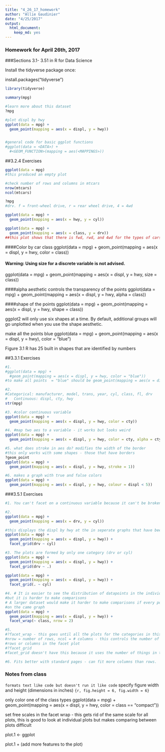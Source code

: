 ```yaml
---
title: "4_26_17_homework"
author: "Allie Gaudinier"
date: "4/25/2017"
output: 
  html_document: 
    keep_md: yes
---
```

### Homework for April 26th, 2017
###Sections 3.1- 3.51 in R for Data Science

Install the tidyverse package once:

install.packages("tidyverse")

```r
library(tidyverse)

summary(mpg)

#learn more about this dataset
?mpg

#plot displ by hwy
ggplot(data = mpg) +
  geom_point(mapping = aes(x = displ, y = hwy))


#general code for basic ggplot functions
#ggplot(data = <DATA>) + 
  #<GEOM_FUNCTION>(mapping = aes(<MAPPINGS>))
```

##3.2.4 Exercises
```r
ggplot(data = mpg)
#this produced an empty plot

#check number of rows and columns in mtcars
nrow(mtcars)
ncol(mtcars)

?mpg
#drv. f = front-wheel drive, r = rear wheel drive, 4 = 4wd

ggplot(data = mpg) +
  geom_point(mapping = aes(x = hwy, y = cyl))

ggplot(data = mpg) +
  geom_point(mapping = aes(x = class, y = drv))
##this plot shows that there is fwd, rwd, and 4wd for the types of cars
```

####Color by car class
ggplot(data = mpg) + 
  geom_point(mapping = aes(x = displ, y = hwy, color = class))

#### Warning: Using size for a discrete variable is not advised.
ggplot(data = mpg) + 
  geom_point(mapping = aes(x = displ, y = hwy, size = class))

####alpha aesthetic controls the transparency of the points
ggplot(data = mpg) + 
  geom_point(mapping = aes(x = displ, y = hwy, alpha = class))

####shape of the points
ggplot(data = mpg) + 
  geom_point(mapping = aes(x = displ, y = hwy, shape = class))

ggplot2 will only use six shapes at a time. By default, additional groups will go unplotted when you use the shape aesthetic.

make all the points blue
ggplot(data = mpg) + 
  geom_point(mapping = aes(x = displ, y = hwy), color = "blue")

Figure 3.1 R has 25 built in shapes that are identified by numbers

##3.3.1 Exercises

```r
#1. 
#ggplot(data = mpg) + 
  #geom_point(mapping = aes(x = displ, y = hwy, color = "blue"))
#to make all points  = "blue" should be geom_point(mapping = aes(x = displ, y = hwy), color = "blue")

#2.
#Categorical: manufacturer, model, trans, year, cyl, class, fl, drv
#   Continuous: displ, cty, hwy
str(mpg)

#3. #color continuous variable
ggplot(data = mpg) + 
  geom_point(mapping = aes(x = displ, y = hwy, color = cty))

#4. #map two aes to a variable - it works but looks weird
ggplot(data = mpg) + 
  geom_point(mapping = aes(x = displ, y = hwy, color = cty, alpha = cty))

#5. what does stroke in aes do? modifies the width of the border
#this only works with some shapes - those that have borders
?geom_point
ggplot(data = mpg) + 
  geom_point(mapping = aes(x = displ, y = hwy, stroke = 1))

#6. makes a graph with true and false colors 
ggplot(data = mpg) + 
  geom_point(mapping = aes(x = displ, y = hwy, colour = displ < 5))
```

###3.5.1 Exercises

```r
#1. You can't facet on a continuous variable because it can't be broken into categories or segments

#2. 
ggplot(data = mpg) + 
  geom_point(mapping = aes(x = drv, y = cyl))

#this displays the displ by hwy at the in seperate graphs that have been designated by the drv ~ cyl formula
ggplot(data = mpg) + 
  geom_point(mapping = aes(x = displ, y = hwy)) + 
  facet_grid(drv ~ cyl)

#3. The plots are formed by only one category (drv or cyl)
ggplot(data = mpg) + 
  geom_point(mapping = aes(x = displ, y = hwy)) +
  facet_grid(drv ~ .)

ggplot(data = mpg) + 
  geom_point(mapping = aes(x = displ, y = hwy)) +
  facet_grid(. ~ cyl)

#4. # It is easier to see the distribution of datapoints in the individual plots, 
#but it is harder to make comparisons
# A larger dataset would make it harder to make comparisons if every point is plotted
#on the came graph
ggplot(data = mpg) + 
  geom_point(mapping = aes(x = displ, y = hwy)) + 
  facet_wrap(~ class, nrow = 2)

#5.
#?facet_wrap - this goes until all the plots for the categories in this facet are plotted
#nrow = number of rows, ncol = # columns - this controls the number of 
#rows or columns in the facet plot
#?facet_grid
#facet_grid doesn't have this because it uses the number of things in the category you are telling it to facet by. 

#6. Fits better with standard pages - can fit more columns than rows.
```

### Notes from class
`formats text like code but doesn't run it like code`
specify figure width and height (dimensions in inches)
`{r, fig.height = 6, fig.width = 6}`

only color one of the class types
ggplot(data = mpg) + 
  geom_point(mapping = aes(x = displ, y = hwy, color = class == "compact"))

set free scales in the facet wrap - this gets rid of the same scale for all plots, 
this is good to look at individual plots but makes comparing between plots difficult



plot.1 <- ggplot

plot.1 + (add more features to the plot)
